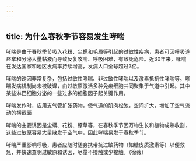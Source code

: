 ```yaml
---
---
---
```

title: 为什么春秋季节容易发生哮喘
---






哮喘是由于春秋季节吸入花粉、尘螨和毛屑等引起的过敏性疾病，患者可因呼吸道痉挛和分泌大量黏液而导致反复咳喘、呼吸困难，有致死危险。近30年来，哮喘在发达国家和地区发病率持续增高，发病人口全球超过3亿。

哮喘的诱因非常复杂，包括过敏性哮喘、非过敏性哮喘以及激素抵抗性哮喘等。哮喘发病机制尚未被破译，由过敏原激活多种免疫细胞共同聚集于气道中引起。其中某些淋巴细胞分泌的一些过多的细胞因子起关键作用。

哮喘发作时，应用支气管扩张药物，使气道的肌肉松弛，空间扩大，增加了空气流动的横截面



哮喘的主要诱因是尘螨、花粉、豚草等，在春秋季节因万物生长和植物成熟收割，这些过敏原容易大量散发于空气中，因此哮喘易发于春秋季节。

哮喘严重影响呼吸，患者应随时随身携带抗过敏药物（如糖皮质激素等）以便救急，并快速查明过敏原和诱因，尽量不接触或少接触。（徐薇）